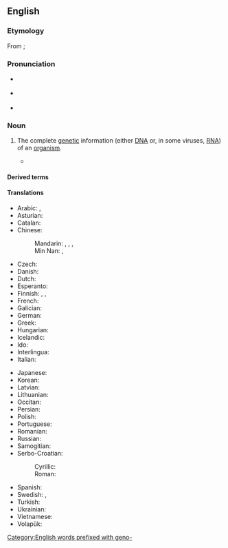 {{also|génome}}
==English==

===Etymology===
From {{der|en|de|Genom}}; {{suffix|en|gene|ome}}

===Pronunciation===
* {{a|UK}} {{IPA|en|/ˈdʒiː.nəʊm/}}
* {{a|US}} {{IPA|en|/ˈdʒiː.noʊm/|/dʒɨˈnoʊm/}}
* {{audio|en|LL-Q1860 (eng)-Vealhurl-genome.wav |Audio (UK)}}

===Noun===
{{wikipedia}}
{{en-noun}}

# {{lb|en|genetics}} The complete [[genetic]] information (either [[DNA]] or, in some viruses, [[RNA]]) of an [[organism]].
#* {{quote-journal|en|year=2012|month=March-April
|author=[[w:Terry Sejnowski|Terrence J. Sejnowski]]
|title=Well-connected Brains
|volume=100|issue=2|page=171
|magazine={{w|American Scientist}}
|url=http://www.americanscientist.org/bookshelf/pub/well-connected-brains
|passage=Creating a complete map of the human connectome would therefore be a monumental milestone but not the end of the journey to understanding how our brains work. The achievement will transform neuroscience and serve as the starting point for asking questions we could not otherwise have answered, just as having the human '''genome''' has made it possible to ask new questions about cellular and molecular systems.}}

====Derived terms====
{{der4|en
|metagenome
|Human Genome Project
|whole-genome duplication
|epigenome
|genome transplant
|genomewide
|multigenome
|subgenome
|mitogenome
|antigenome
|pangenome
|progenome
|pseudogenome
|minigenome
|transgenome
|microgenome
|paleogenome
|oncogenome
|supragenome
|genometric
|genometrics
|megagenome
|genome assembly
|hologenome
|microgenome
|lentigenome
|intragenome
|genomic
|genomically
|genomics}}

====Translations====
{{trans-top|complete genetic information of an organism}}
* Arabic: {{t|ar|مَجِين|m}}, {{t|ar|جِينُوم|m|tr=jinūm}}
* Asturian: {{t|ast|xenoma|m}}
* Catalan: {{t|ca|genoma|m}}
* Chinese:
*: Mandarin: {{t+|cmn|基因組|sc=Hani}}, {{t+|cmn|基因组|tr=jīyīnzǔ|sc=Hani}}, {{t|cmn|基因體|sc=Hani}}, {{t|cmn|基因体|tr=jīyīntǐ|sc=Hani}}
*: Min Nan: {{t|nan|基因體|tr=ki-in-thé|sc=Hani}}, {{t|nan|遺傳體|tr=ûi-thoân-thé|sc=Hani}}
* Czech: {{t+|cs|genom|m}}
* Danish: {{t+|da|genom|n}}
* Dutch: {{t+|nl|genoom|n}}
* Esperanto: {{t|eo|genaro}}
* Finnish: {{t+|fi|genomi}}, {{t+|fi|perimä}}, {{t|fi|geeniperimä}}
* French: {{t+|fr|génome|m}}
* Galician: {{t|gl|xenoma|m}}
* German: {{t+|de|Genom|n}}
* Greek: {{t+|el|γονιδίωμα|n}}
* Hungarian: {{t+|hu|genom}}
* Icelandic: {{t+|is|erfðamengi|m}}
* Ido: {{t+|io|genomo}}
* Interlingua: {{t|ia|genoma}}
* Italian: {{t+|it|genoma|m}}
{{trans-mid}}
* Japanese: {{t|ja|ゲノム|tr=genomu}}
* Korean: {{t|ko|게놈}}
* Latvian: {{t|lv|genoms|m}}
* Lithuanian: {{t|lt|genomas|m}}
* Occitan: {{t|oc|genòma|m}}
* Persian: {{t|fa|ژنوم|tr=ženom, ženum|sc=fa-Arab}}
* Polish: {{t+|pl|genom|m-in}}
* Portuguese: {{t+|pt|genoma|m}}
* Romanian: {{t+|ro|genom|n}}
* Russian: {{t+|ru|гено́м|m}}
* Samogitian: {{t|sgs|genuoms|m}}
* Serbo-Croatian:
*: Cyrillic: {{t|sh|гѐно̄м|m|sc=Cyrl}}
*: Roman: {{t+|sh|gènōm|m}}
* Spanish: {{t+|es|genoma|m}}
* Swedish: {{t+|sv|genom|n}}, {{t+|sv|arvsmassa|c}}
* Turkish: {{t+|tr|genom}}
* Ukrainian: {{t|uk|геном, -у|m}}
* Vietnamese: {{t|vi|bộ gen}}
* Volapük: {{t|vo|genom}}
{{trans-bottom}}

[[Category:English words prefixed with geno-]]